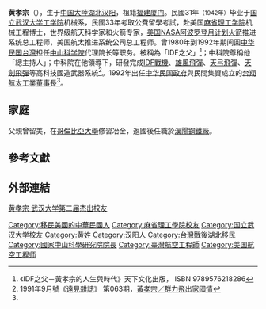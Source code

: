 '''黄孝宗'''（{{bd|1920年|3月10日|||}}），生于[[中国大陸|中国大陸]][[湖北|湖北]][[汉阳|汉阳]]，祖籍[[福建|福建]][[厦门|厦门]]。民國31年<small>（1942年）</small>毕业于[[国立武汉大学工学院|国立武汉大学工学院]]机械系，民國33年考取公費留學考試，赴美国[[麻省理工学院|麻省理工学院]]机械工程博士，世界级航天科学家和火箭专家，[[美国|美国]][[NASA|NASA]][[阿波羅計畫|阿波罗登月计划]][[火箭|火箭]]推进系统总工程师，美国航太推进系统公司总工程师。曾1980年到1992年期间回[[中华民国|中华民国]][[台灣|台灣]]担任[[中山科学院|中山科学院]]代理院长等职务。被稱為「IDF之父」<ref>《IDF之父－黃孝宗的人生與時代》天下文化出版， ISBN 9789576218286 </ref>；中科院尊稱他「總主持人」；中科院在他領導下，研發完成[[F-CK-1經國號戰鬥機|IDF戰機]]、[[雄風飛彈|雄風飛彈]]、[[天弓飛彈|天弓飛彈]]、[[天劍飛彈|天劍飛彈]]等高科技國造武器系統<ref name="gvm-1991-063">1991年9月號《[[遠見雜誌|遠見雜誌]]》 第063期，[http://www.gvm.com.tw/Boardcontent_749.html 黃孝宗／群力飛出家國情]</ref>。1992年出任[[中华民国政府|中华民国政府]]與民間集資成立的[[台翔航太工業|台翔航太工業]][[董事長|董事長]]<ref name="gvm-1991-063"/>。

== 家庭 ==
父親曾留美，在[[哥倫比亞大學|哥倫比亞大學]]修習冶金，返國後任職於[[漢陽鋼鐵廠|漢陽鋼鐵廠]]。

== 參考文獻 ==
{{Reflist|2}}

== 外部連結 ==
[http://alumni.whu.edu.cn/news/ShowDetail.asp?id=36 黄孝宗 武汉大学第二届杰出校友]{{dead link|date=2018年5月 |bot=InternetArchiveBot |fix-attempted=yes }}

{{金陵中学|校友}}
{{DEFAULTSORT: Huang, Xiao zong}}
[[Category:移民美國的中華民國人|Category:移民美國的中華民國人]]
[[Category:麻省理工學院校友|Category:麻省理工學院校友]]
[[Category:国立武汉大学校友|Category:国立武汉大学校友]]
[[Category:黄姓|Category:黄姓]]
[[Category:汉阳人|Category:汉阳人]]
[[Category:台灣戰後湖北移民|Category:台灣戰後湖北移民]]
[[Category:國家中山科學研究院院長|Category:國家中山科學研究院院長]]
[[Category:臺灣航空工程師|Category:臺灣航空工程師]]
[[Category:美国航空工程师|Category:美国航空工程师]]
